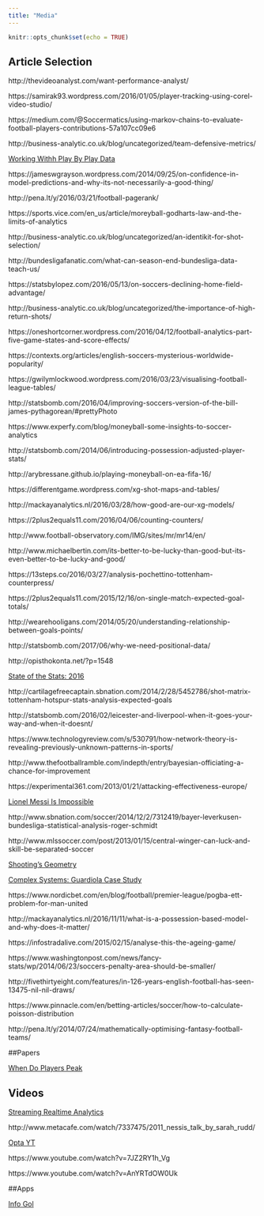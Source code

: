 ```yaml
---
title: "Media"
---
```


```r
knitr::opts_chunk$set(echo = TRUE)
```

## Article Selection

http://thevideoanalyst.com/want-performance-analyst/

https://samirak93.wordpress.com/2016/01/05/player-tracking-using-corel-video-studio/

https://medium.com/@Soccermatics/using-markov-chains-to-evaluate-football-players-contributions-57a107cc09e6

http://business-analytic.co.uk/blog/uncategorized/team-defensive-metrics/

[Working Withh Play By Play Data](http://curleylab.psych.columbia.edu/playbyplay/playbyplay.html#/)

https://jameswgrayson.wordpress.com/2014/09/25/on-confidence-in-model-predictions-and-why-its-not-necessarily-a-good-thing/

http://pena.lt/y/2016/03/21/football-pagerank/

https://sports.vice.com/en_us/article/moreyball-godharts-law-and-the-limits-of-analytics

http://business-analytic.co.uk/blog/uncategorized/an-identikit-for-shot-selection/

http://bundesligafanatic.com/what-can-season-end-bundesliga-data-teach-us/

https://statsbylopez.com/2016/05/13/on-soccers-declining-home-field-advantage/

http://business-analytic.co.uk/blog/uncategorized/the-importance-of-high-return-shots/

https://oneshortcorner.wordpress.com/2016/04/12/football-analytics-part-five-game-states-and-score-effects/

https://contexts.org/articles/english-soccers-mysterious-worldwide-popularity/

https://gwilymlockwood.wordpress.com/2016/03/23/visualising-football-league-tables/

http://statsbomb.com/2016/04/improving-soccers-version-of-the-bill-james-pythagorean/#prettyPhoto

https://www.experfy.com/blog/moneyball-some-insights-to-soccer-analytics

http://statsbomb.com/2014/06/introducing-possession-adjusted-player-stats/

http://arybressane.github.io/playing-moneyball-on-ea-fifa-16/

https://differentgame.wordpress.com/xg-shot-maps-and-tables/

http://mackayanalytics.nl/2016/03/28/how-good-are-our-xg-models/

https://2plus2equals11.com/2016/04/06/counting-counters/

http://www.football-observatory.com/IMG/sites/mr/mr14/en/

http://www.michaelbertin.com/its-better-to-be-lucky-than-good-but-its-even-better-to-be-lucky-and-good/

https://13steps.co/2016/03/27/analysis-pochettino-tottenham-counterpress/

https://2plus2equals11.com/2015/12/16/on-single-match-expected-goal-totals/

http://wearehooligans.com/2014/05/20/understanding-relationship-between-goals-points/

http://statsbomb.com/2017/06/why-we-need-positional-data/

http://opisthokonta.net/?p=1548

[State of the Stats: 2016](https://deepxg.com/2016/12/31/state-of-the-stats-2016-results/)

http://cartilagefreecaptain.sbnation.com/2014/2/28/5452786/shot-matrix-tottenham-hotspur-stats-analysis-expected-goals

http://statsbomb.com/2016/02/leicester-and-liverpool-when-it-goes-your-way-and-when-it-doesnt/

https://www.technologyreview.com/s/530791/how-network-theory-is-revealing-previously-unknown-patterns-in-sports/

http://www.thefootballramble.com/indepth/entry/bayesian-officiating-a-chance-for-improvement

https://experimental361.com/2013/01/21/attacking-effectiveness-europe/

[Lionel Messi Is Impossible](http://fivethirtyeight.com/features/lionel-messi-is-impossible/)

http://www.sbnation.com/soccer/2014/12/2/7312419/bayer-leverkusen-bundesliga-statistical-analysis-roger-schmidt

http://www.mlssoccer.com/post/2013/01/15/central-winger-can-luck-and-skill-be-separated-soccer

[Shooting's Geometry](http://sports.nordicbet.com/en/the-geometry-of-shooting/)

[Complex Systems: Guardiola Case Study](http://www.togsoccer.com/single-post/2016/09/21/Complex-Systems-Pep-Guardiola-Case-Study)

https://www.nordicbet.com/en/blog/football/premier-league/pogba-ett-problem-for-man-united

http://mackayanalytics.nl/2016/11/11/what-is-a-possession-based-model-and-why-does-it-matter/

https://infostradalive.com/2015/02/15/analyse-this-the-ageing-game/

https://www.washingtonpost.com/news/fancy-stats/wp/2014/06/23/soccers-penalty-area-should-be-smaller/

http://fivethirtyeight.com/features/in-126-years-english-football-has-seen-13475-nil-nil-draws/

https://www.pinnacle.com/en/betting-articles/soccer/how-to-calculate-poisson-distribution

http://pena.lt/y/2014/07/24/mathematically-optimising-fantasy-football-teams/

##Papers

[When Do Players Peak](http://content.iospress.com/articles/journal-of-sports-analytics/jsa0021)

## Videos

[Streaming Realtime Analytics ](https://iwringer.wordpress.com/2014/06/20/glimpse-of-the-future-overlaying-realtime-analytics-on-football-broadcasts/)

http://www.metacafe.com/watch/7337475/2011_nessis_talk_by_sarah_rudd/

[Opta YT](https://www.youtube.com/user/optasports/videos)

https://www.youtube.com/watch?v=7JZ2RY1h_Vg

https://www.youtube.com/watch?v=AnYRTdOW0Uk

##Apps

[Info Gol](http://www.infogolapp.com/)